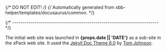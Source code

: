 {/* DO NOT EDIT! */}
{/* Automatically generated from xbb-helper/templates/docusaurus/common. */}

{/* ------------------------------------------------------------------------ */}

The initial web site was launched in **{props.date || 'DATE'}** as
a sub-site in the xPack web site.
It used the
[Jekyll Doc Theme 6.0](https://idratherbewriting.com/documentation-theme-jekyll/)
by [Tom Johnson](https://github.com/tomjoht).
